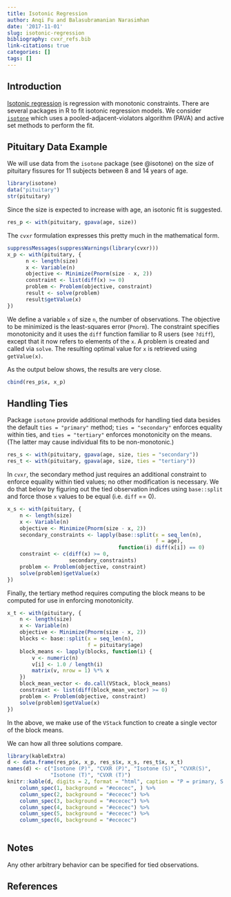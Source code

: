 ```yaml
---
title: Isotonic Regression
author: Anqi Fu and Balasubramanian Narasimhan
date: '2017-11-01'
slug: isotonic-regression
bibliography: cvxr_refs.bib
link-citations: true
categories: []
tags: []
---
```


## Introduction

[Isotonic regression](https://en.wikipedia.org/wiki/Isotonic_regression) is regression with monotonic constraints. There are several packages in R to fit isotonic regression models. We consider  [`isotone`](https://cran.r-project.org/package=isotone) which uses a pooled-adjacent-violators algorithm (PAVA) and active set methods to perform the fit. 

## Pituitary Data Example

We will use data from the `isotone` package (see @isotone) on the size
of pituitary fissures for 11 subjects between 8 and 14 years of age.

```r
library(isotone)
data("pituitary")
str(pituitary)
```

Since the size is expected to increase with age, an isotonic fit is suggested.

```r
res_p <- with(pituitary, gpava(age, size))
```

The `cvxr` formulation expresses this pretty much in the mathematical form. 

```r
suppressMessages(suppressWarnings(library(cvxr)))
x_p <- with(pituitary, {
      n <- length(size)
      x <- Variable(n)
      objective <- Minimize(Pnorm(size - x, 2))
      constraint <- list(diff(x) >= 0)
      problem <- Problem(objective, constraint)
      result <- solve(problem)
      result$getValue(x)
})
```

We define a variable `x` of size `n`, the number of observations. The objective to be minimized is the least-squares error (`Pnorm`). The constraint specifies monotonicity and it uses the `diff` function familiar to R users (see `?diff`), except that it now refers to elements of the `x`. A problem is created and called via `solve`. The resulting optimal value for `x` is retrieved using `getValue(x)`. 

As the output below shows, the results are very close.
```r
cbind(res_p$x, x_p)
```

## Handling Ties

Package `isotone` provide additional methods for handling tied data besides the default `ties = "primary"` method; `ties = "secondary"` enforces equality within ties, and `ties = "tertiary"`
enforces monotonicity on the means. (The latter may cause individual fits to be non-monotonic.)

```r
res_s <- with(pituitary, gpava(age, size, ties = "secondary"))
res_t <- with(pituitary, gpava(age, size, ties = "tertiary"))
```

In `cvxr`, the secondary method just requires an additional constraint to enforce
equality within tied values; no other modification is necessary. We do that below by figuring out the tied observation indices using `base::split` and force those `x` values to be equal (i.e. `diff` == 0).

```r
x_s <- with(pituitary, {
    n <- length(size)
    x <- Variable(n)
    objective <- Minimize(Pnorm(size - x, 2))
    secondary_constraints <- lapply(base::split(x = seq_len(n),
                                                f = age),
                                    function(i) diff(x[i]) == 0)
    constraint <- c(diff(x) >= 0,
                    secondary_constraints)
    problem <- Problem(objective, constraint)
    solve(problem)$getValue(x)
})
```

Finally, the tertiary method requires computing the block means to be computed for use
in enforcing monotonicity. 
```r
x_t <- with(pituitary, {
    n <- length(size)
    x <- Variable(n)
    objective <- Minimize(Pnorm(size - x, 2))
    blocks <- base::split(x = seq_len(n),
                          f = pituitary$age)
    block_means <- lapply(blocks, function(i) {
        v <- numeric(n)
        v[i] <- 1.0 / length(i)
        matrix(v, nrow = 1) %*% x
    })
    block_mean_vector <- do.call(VStack, block_means)
    constraint <- list(diff(block_mean_vector) >= 0)
    problem <- Problem(objective, constraint)
    solve(problem)$getValue(x)
})
```
In the above, we make use of the `VStack` function to create a single vector of the block means.

We can how all three solutions compare.

```r
library(kableExtra)
d <- data.frame(res_p$x, x_p, res_s$x, x_s, res_t$x, x_t)
names(d) <- c("Isotone (P)", "CVXR (P)", "Isotone (S)", "CVXR(S)",
              "Isotone (T)", "CVXR (T)")
knitr::kable(d, digits = 2, format = "html", caption = "P = primary, S = Secondary, T = Tertiary") %>%
    column_spec(1, background = "#ececec", ) %>%
    column_spec(2, background = "#ececec") %>%
    column_spec(3, background = "#ececec") %>%
    column_spec(4, background = "#ececec") %>%
    column_spec(5, background = "#ececec") %>%
    column_spec(6, background = "#ececec")
    
```

## Notes

Any other arbitrary behavior can be specified for tied observations.

## References

